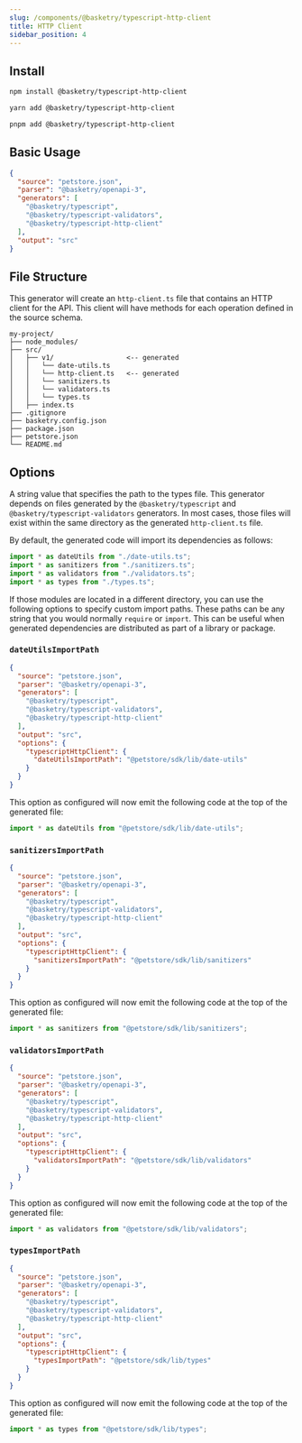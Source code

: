 ```yaml
---
slug: /components/@basketry/typescript-http-client
title: HTTP Client
sidebar_position: 4
---
```



## Install

<Tabs groupId="package-manager">
  <TabItem value="npm" label="npm" default>

```sh
npm install @basketry/typescript-http-client
```

  </TabItem>
  <TabItem value="yarn" label="yarn">

```sh
yarn add @basketry/typescript-http-client
```

  </TabItem>
  <TabItem value="pnpm" label="pnpm">

```sh
pnpm add @basketry/typescript-http-client
```

  </TabItem>
</Tabs>

## Basic Usage

```json title="basketry.config.json"
{
  "source": "petstore.json",
  "parser": "@basketry/openapi-3",
  "generators": [
    "@basketry/typescript",
    "@basketry/typescript-validators",
    "@basketry/typescript-http-client"
  ],
  "output": "src"
}
```

## File Structure

This generator will create an `http-client.ts` file that contains an HTTP client for the API. This client will have methods for each operation defined in the source schema.

```
my-project/
├── node_modules/
├── src/
│   ├── v1/                  <-- generated
│   │   └── date-utils.ts
│   │   └── http-client.ts   <-- generated
│   │   └── sanitizers.ts
│   │   └── validators.ts
│   │   └── types.ts
│   ├── index.ts
├── .gitignore
├── basketry.config.json
├── package.json
├── petstore.json
└── README.md
```

## Options

A string value that specifies the path to the types file. This generator depends on files generated by the `@basketry/typescript` and `@basketry/typescript-validators` generators. In most cases, those files will exist within the same directory as the generated `http-client.ts` file.

By default, the generated code will import its dependencies as follows:

```typescript title="src/v1/http-client.ts"
import * as dateUtils from "./date-utils.ts";
import * as sanitizers from "./sanitizers.ts";
import * as validators from "./validators.ts";
import * as types from "./types.ts";
```

If those modules are located in a different directory, you can use the following options to specify custom import paths. These paths can be any string that you would normally `require` or `import`. This can be useful when generated dependencies are distributed as part of a library or package.

### `dateUtilsImportPath`

```json title="basketry.config.json"
{
  "source": "petstore.json",
  "parser": "@basketry/openapi-3",
  "generators": [
    "@basketry/typescript",
    "@basketry/typescript-validators",
    "@basketry/typescript-http-client"
  ],
  "output": "src",
  "options": {
    "typescriptHttpClient": {
      "dateUtilsImportPath": "@petstore/sdk/lib/date-utils"
    }
  }
}
```

This option as configured will now emit the following code at the top of the generated file:

```typescript title="src/v1/http-client.ts"
import * as dateUtils from "@petstore/sdk/lib/date-utils";
```

### `sanitizersImportPath`

```json title="basketry.config.json"
{
  "source": "petstore.json",
  "parser": "@basketry/openapi-3",
  "generators": [
    "@basketry/typescript",
    "@basketry/typescript-validators",
    "@basketry/typescript-http-client"
  ],
  "output": "src",
  "options": {
    "typescriptHttpClient": {
      "sanitizersImportPath": "@petstore/sdk/lib/sanitizers"
    }
  }
}
```

This option as configured will now emit the following code at the top of the generated file:

```typescript title="src/v1/http-client.ts"
import * as sanitizers from "@petstore/sdk/lib/sanitizers";
```

### `validatorsImportPath`

```json title="basketry.config.json"
{
  "source": "petstore.json",
  "parser": "@basketry/openapi-3",
  "generators": [
    "@basketry/typescript",
    "@basketry/typescript-validators",
    "@basketry/typescript-http-client"
  ],
  "output": "src",
  "options": {
    "typescriptHttpClient": {
      "validatorsImportPath": "@petstore/sdk/lib/validators"
    }
  }
}
```

This option as configured will now emit the following code at the top of the generated file:

```typescript title="src/v1/http-client.ts"
import * as validators from "@petstore/sdk/lib/validators";
```

### `typesImportPath`

```json title="basketry.config.json"
{
  "source": "petstore.json",
  "parser": "@basketry/openapi-3",
  "generators": [
    "@basketry/typescript",
    "@basketry/typescript-validators",
    "@basketry/typescript-http-client"
  ],
  "output": "src",
  "options": {
    "typescriptHttpClient": {
      "typesImportPath": "@petstore/sdk/lib/types"
    }
  }
}
```

This option as configured will now emit the following code at the top of the generated file:

```typescript title="src/v1/http-client.ts"
import * as types from "@petstore/sdk/lib/types";
```
